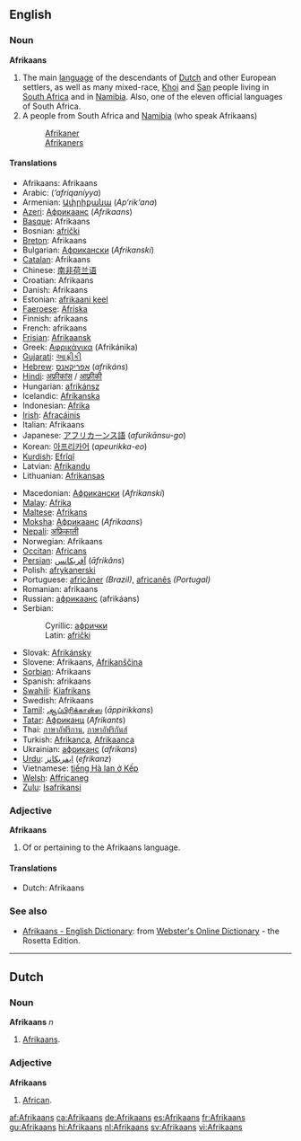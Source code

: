 ==English==

===Noun===
{{wikipedia}}
'''Afrikaans'''

# The main [[language]] of the descendants of [[Dutch]] and other European settlers, as well as many mixed-race, [[Khoi]] and [[San]] people living in [[South Africa]] and in [[Namibia]]. Also, one of the eleven official languages of South Africa.
# A people from South Africa and [[Namibia]] (who speak Afrikaans)
#: [[Afrikaner]]
#: [[Afrikaners]] {{p}}

====Translations====
{{top}}
*Afrikaans: Afrikaans
*Arabic: {{ARchar|[[أفريقانية]]}} (''’afriqaníyya'') {{f}}
*Armenian: [[Ափրիքանա]] (''Ap‘rik‘ana'')
*[[Azeri]]: [[Африкаанс]] (''Afrikaans'')
*[[Basque]]: Afrikaans
*Bosnian: [[afrički#Bosnian|afrički]] {{m}}
*[[Breton]]: Afrikaans
*Bulgarian: [[Африкански]] (''Afrikanski'')
*[[Catalan]]: Afrikaans
*Chinese: [[南非荷兰语]]
*Croatian: Afrikaans
*Danish: Afrikaans
*Estonian: [[afrikaani keel]]
*[[Faeroese]]: [[Afríska]]
*Finnish: afrikaans
*French: afrikaans {{m}}
*[[Frisian]]: [[Afrikaansk]]
*Greek: [[Αφρικάνικα]] (Afrikánika)
*[[Gujarati]]: [[આફ્રીકી]]
*[[Hebrew]]: [[אפריקאנס]] (''afrikáns'')
*[[Hindi]]: [[अफ्रीकांस]] / [[आफ़्रीकी]]
*Hungarian: [[afrikánsz]]
*Icelandic: [[Afríkanska]]
*Indonesian: [[Afrika]]
*[[Irish]]: [[Afracáinis]]
*Italian: Afrikaans
*Japanese: [[アフリカーンス語]] (''afurikānsu-go'')
*Korean: [[아프리카어]] (''apeurikka-eo'')
*[[Kurdish]]: [[Efrîqî]]
*Latvian: [[Afrikandu]]
*Lithuanian: [[Afrikansas]]
{{mid}}
*Macedonian: [[Африкански]] (''Afrikanski'')
*[[Malay]]: [[Afrika]]
*[[Maltese]]: [[Afrikans]]
*[[Moksha]]: [[Африкаанс]] (''Afrikaans'')
*[[Nepali]]: [[अफ्रिकाली]]
*Norwegian: Afrikaans
*[[Occitan]]: [[Africans]]
*[[Persian]]: [[آفريكانس]] (''āfrikâns'')
*Polish: [[afrykanerski]]
*Portuguese: [[africâner]] ''(Brazil)'', [[africanês]] ''(Portugal)''
*Romanian: afrikaans
*Russian: [[африкаанс]] (afrikáans) {{m}}
*Serbian:
*:Cyrillic: [[афрички#Serbian|афрички]] {{m}}
*:Latin: [[afrički#Serbian|afrički]] {{m}}
*Slovak: [[Afrikánsky]]
*Slovene: Afrikaans, [[Afrikanščina]]
*[[Sorbian]]: Afrikaans
*Spanish: afrikaans
*[[Swahili]]: [[Kiafrikans]]
*Swedish: Afrikaans
*[[Tamil]]: [[ஆப்பிரிக்கான்ஸ]] (''āppirikkans'')
*[[Tatar]]: [[Африканц]] (''Afrikants'')
*Thai: [[ภาษาอัฟริกาน]], [[ภาษาอัฟริกันส์]]
*Turkish: [[Afrikanca]], [[Afrikaanca]]
*Ukrainian: [[африканс]] (''afrikans'')
*[[Urdu]]: [[ايفريکانز]] (''efrikanz'')
*Vietnamese: [[tiếng Hà lan ở Kếp]]
*[[Welsh]]: [[Affricaneg]]
*[[Zulu]]: [[Isafrikansi]]
{{bottom}}

===Adjective===
'''Afrikaans'''
#Of or pertaining to the Afrikaans language.

====Translations====
*Dutch: Afrikaans

===See also===
{{interwiktionary|code=af}}
*[http://www.websters-online-dictionary.org/definition/Afrikaans-english/ Afrikaans - English Dictionary]: from [http://www.websters-online-dictionary.org Webster's Online Dictionary] - the Rosetta Edition.

----
==Dutch==
===Noun===
'''Afrikaans''' ''n''
# [[#English|Afrikaans]].

===Adjective===
'''Afrikaans'''
# [[African]].

[[af:Afrikaans]]
[[ca:Afrikaans]]
[[de:Afrikaans]]
[[es:Afrikaans]]
[[fr:Afrikaans]]
[[gu:Afrikaans]]
[[hi:Afrikaans]]
[[nl:Afrikaans]]
[[sv:Afrikaans]]
[[vi:Afrikaans]]